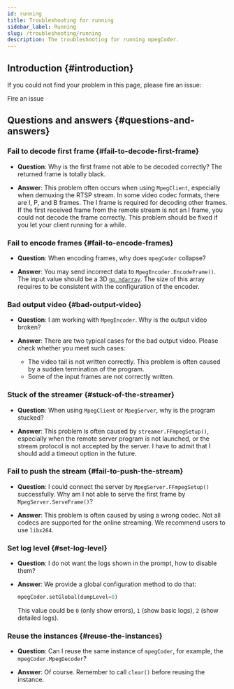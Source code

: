 ```yaml
---
id: running
title: Troubleshooting for running
sidebar_label: Running
slug: /troubleshooting/running
description: The troubleshooting for running mpegCoder.
---
```



## Introduction {#introduction}

If you could not find your problem in this page, please fire an issue:

<p>
  <DarkButton to="https://github.com/cainmagi/FFmpeg-Encoder-Decoder-for-Python/issues/new/choose" icon={octInfo16}>
    Fire an issue
  </DarkButton>
</p>

## Questions and answers {#questions-and-answers}

### Fail to decode first frame {#fail-to-decode-first-frame}

* **Question**: Why is the first frame not able to be decoded correctly? The returned frame is totally black.

* **Answer**: This problem often occurs when using `MpegClient`, especially when demuxing the RTSP stream. In some video codec formats, there are I, P, and B frames. The I frame is required for decoding other frames. If the first received frame from the remote stream is not an I frame, you could not decode the frame correctly. This problem should be fixed if you let your client running for a while.

### Fail to encode frames {#fail-to-encode-frames}

* **Question**: When encoding frames, why does `mpegCoder` collapse?

* **Answer**: You may send incorrect data to `MpegEncoder.EncodeFrame()`. The input value should be a 3D [`np.ndarray`<IconExternalLink/>][link-ndarray]. The size of this array requires to be consistent with the configuration of the encoder.

### Bad output video {#bad-output-video}

* **Question**: I am working with `MpegEncoder`. Why is the output video broken?

* **Answer**: There are two typical cases for the bad output video. Please check whether you meet such cases:

  * The video tail is not written correctly. This problem is often caused by a sudden termination of the program.
  * Some of the input frames are not correctly written.

### Stuck of the streamer {#stuck-of-the-streamer}

* **Question**: When using `MpegClient` or `MpegServer`, why is the program stucked?

* **Answer**: This problem is often caused by `streamer.FFmpegSetup()`, especially when the remote server program is not launched, or the stream protocol is not accepted by the server. I have to admit that I should add a timeout option in the future.

### Fail to push the stream {#fail-to-push-the-stream}

* **Question**: I could connect the server by `MpegServer.FFmpegSetup()` successfully. Why am I not able to serve the first frame by `MpegServer.ServeFrame()`?

* **Answer**: This problem is often caused by using a wrong codec. Not all codecs are supported for the online streaming. We recommend users to use `libx264`.

### Set log level {#set-log-level}

* **Question**: I do not want the logs shown in the prompt, how to disable them?

* **Answer**: We provide a global configuration method to do that:

  ```python
  mpegCoder.setGlobal(dumpLevel=0)
  ```

  This value could be `0` (only show errors), `1` (show basic logs), `2` (show detailed logs).

### Reuse the instances {#reuse-the-instances}

* **Question**: Can I reuse the same instance of `mpegCoder`, for example, the `mpegCoder.MpegDecoder`?

* **Answer**: Of course. Remember to call `clear()` before reusing the instance.

[link-ndarray]:https://numpy.org/doc/stable/reference/generated/numpy.ndarray.html "np.ndarray"
